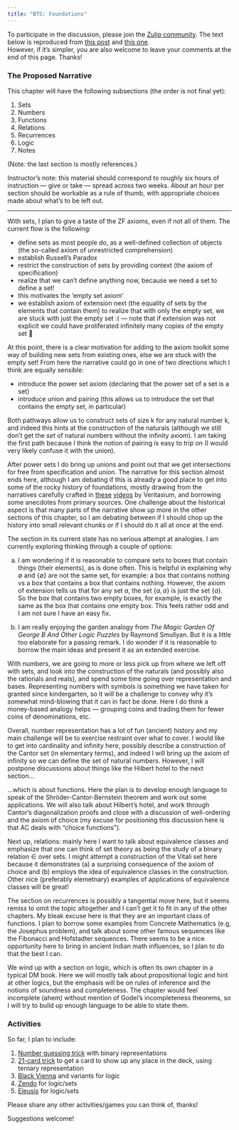```yaml
---
title: "BTS: Foundations"
---
```


::: {.callout-note appearance="minimal"}
To participate in the discussion, please join the [Zulip community](https://dmbook.zulipchat.com/join/vntv532nhvexfidomkqsybwq/). The text below is reproduced from [this post](https://dmbook.zulipchat.com/#narrow/channel/499014-Ch1.2E-Foundations/topic/General.20Thoughts/near/513445986) and [this one](). 
<br>However, if it's simpler, you are also welcome to leave your comments at the end of this page. Thanks!
:::

### The Proposed Narrative

This chapter will have the following subsections (the order is not final yet):

1. Sets
2. Numbers
3. Functions
4. Relations
5. Recurrences
6. Logic
7. Notes

(Note: the last section is mostly references.)

:::{.callout-tip appearance="minimal"}
Instructor's note: this material should correspond to roughly six hours of instruction --- give or take --- spread across two weeks. About an hour per section should be workable as a rule of thumb, with appropriate choices made about what's to be left out. 
:::

---

With sets, I plan to give a taste of the ZF axioms, even if not all of them. The current flow is the following:

- define sets as most people do, as a well-defined collection of objects (the so-called axiom of unrestricted comprehension)
- establish Russell's Paradox
- restrict the construction of sets by providing context (the axiom of specification)
- realize that we can't define anything now, because we need a set to define a set!
- this motivates the 'empty set axiom'
- we establish axiom of extension next (the equality of sets by the elements that contain them) to realize that with only the empty set, we are stuck with just the empty set :( --- note that if extension was not explicit we could have proliferated infinitely many copies of the empty set 😬

At this point, there is a clear motivation for adding to the axiom toolkit some way of building new sets from existing ones, else we are stuck with the empty set! From here the narrative could go in one of two directions which I think are equally sensible:

- introduce the power set axiom (declaring that the power set of a set is a set)
- introduce union and pairing (this allows us to introduce the set that contains the empty set, in particular)

Both pathways allow us to construct sets of size k for any natural number k, and indeed this hints at the construction of the naturals (although we still don't get the *set* of natural numbers without the infinity axiom). I am taking the first path because I think the notion of pairing is easy to trip on (I would very likely confuse it with the union).

After power sets I do bring up unions and point out that we get intersections for free from specification and union. The narrative for this section almost ends here, although I am debating if this is already a good place to get into some of the rocky history of foundations, mostly drawing from the narratives carefully crafted in [these](https://www.youtube.com/watch?v=HeQX2HjkcNo) [videos](https://www.youtube.com/watch?v=_cr46G2K5Fo) by Veritasium, and borrowing some anecdotes from primary sources. One challenge about the historical aspect is that many parts of the narrative show up more in the other sections of this chapter, so I am debating between if I should chop up the history into small relevant chunks or if I should do it all at once at the end.

The section in its current state has no serious attempt at analogies. I am currently exploring thinking through a couple of options:

a) I am wondering if it is reasonable to compare sets to boxes that contain things (their elements), as is done often. This is helpful in explaining why $\emptyset$ and $\{\emptyset\}$ are not the same set, for example: a box that contains nothing vs a box that contains a box that contains nothing. However, the axiom of extension tells us that for any set $a$, the set $\{a,a\}$ is just the set $\{a\}$. So the box that contains two empty boxes, for example, is exactly the same as the box that contains one empty box. This feels rather odd and I am not sure I have an easy fix.

b) I am really enjoying the garden analogy from _The Magic Garden Of George B And Other Logic Puzzles_ by Raymond Smullyan. But it is a little too elaborate for a passing remark. I do wonder if it is reasonable to borrow the main ideas and present it as an extended exercise.

With numbers, we are going to more or less pick up from where we left off with sets, and look into the construction of the naturals (and possibly also the rationals and reals), and spend some time going over representation and bases. Representing numbers with symbols is something we have taken for granted since kindergarten, so it will be a challenge to convey why it's somewhat mind-blowing that it can in fact be done. Here I do think a money-based analogy helps --- grouping coins and trading them for fewer coins of denominations,  etc. 

Overall, number representation has a lot of fun (ancient) history and my main challenge will be to exercise restraint over what to cover. I would like to get into cardinality and infinity here, possibly describe a construction of the Cantor set (in elementary terms), and indeed I will bring up the axiom of infinity so we can define the set of natural numbers. However, I will postpone discussions about things like the Hilbert hotel to the next section...

...which is about functions. Here the plan is to develop enough language to speak of the Shröder-Cantor-Bernstein theorem and work out some applications. We will also talk about Hilbert's hotel, and work through Cantor's diagonalization proofs and close with a discussion of well-ordering and the axiom of choice (my excuse for positioning this discussion here is that AC deals with "choice functions").

Next up, relations: mainly here I want to talk about equivalence classes and emphasize that one can think of set theory as being the study of a binary relation $\in$ over sets. I might attempt a construction of the Vitali set here because it demonstrates (a) a surprising consequence of the axiom of choice and (b) employs the idea of equivalence classes in the construction. Other nice (preferably elemetnary) examples of applications of equivalence classes will be great!

The section on recurrences is possibly a tangential move here, but it seems remiss to omit the topic altogether and I can't get it to fit in any of the other chapters. My bleak excuse here is that they are an important class of functions. I plan to borrow some examples from Concrete Mathematics (e.g, the Josephus problem), and talk about some other famous sequences like the Fibonacci and Hofstadter sequences. There seems to be a nice opportunity here to bring in ancient Indian math influences, so I plan to do that the best I can.

We wind up with a section on logic, which is often its own chapter in a typical DM book. Here we will mostly talk about propositional logic and hint at other logics, but the emphasis will be on rules of inference and the notions of soundness and completeness. The chapter would feel incomplete (ahem) without mention of Godel's incompleteness theorems, so I will try to build up enough language to be able to state them.

### Activities 

So far, I plan to include:

1. [Number guessing trick](https://www.nku.edu/~longa/shows/binary/binomialcards.pdf) with binary representations
2. [21-card trick](https://www.youtube.com/watch?v=l7lP9y7Bb5g) to get a card to show up any place in the deck, using ternary representation
3. [Black Vienna](https://boardgamegeek.com/boardgame/756/black-vienna) and variants for logic
4. [Zendo](https://en.wikipedia.org/wiki/Zendo_(game)) for logic/sets
5. [Eleusis](https://en.wikipedia.org/wiki/Eleusis_(card_game)) for logic/sets

Please share any other activities/games you can think of, thanks!

Suggestions welcome!


<script async src="https://talk.hyvor.com/embed/embed.js" type="module"></script>
<hyvor-talk-comments
	website-id="13014"
	page-id="bts-foundations"
></hyvor-talk-comments>
